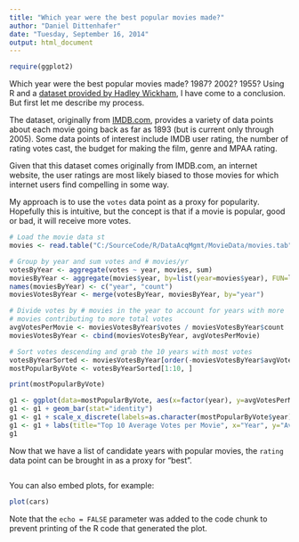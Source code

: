 ```yaml
---
title: "Which year were the best popular movies made?"
author: "Daniel Dittenhafer"
date: "Tuesday, September 16, 2014"
output: html_document
---
```

```r
require(ggplot2)
```

Which year were the best popular movies made? 1987? 2002? 1955? Using R and a 
[dataset provided by Hadley Wickham](http://had.co.nz/data/movies/), I have come
to a conclusion. But first let me describe my process.

The dataset, originally from [IMDB.com](http://IMBD.com/), provides a variety 
of data points about each movie going back as far as 1893 (but is current only 
through 2005). Some data points of interest include IMDB user rating, the 
number of rating votes cast, the budget for making the film, genre and MPAA rating.

Given that this dataset comes originally from IMDB.com, an internet website, the user ratings are 
most likely biased to those movies for which internet users find compelling in some way. 

My approach is to use the `votes` data point as a proxy for popularity. Hopefully this
is intuitive, but the concept is that if a movie is popular, good or bad, it will 
receive more votes.

```r
# Load the movie data st
movies <- read.table("C:/SourceCode/R/DataAcqMgmt/MovieData/movies.tab", sep="\t", header=TRUE, quote="", comment="")

# Group by year and sum votes and # movies/yr
votesByYear <- aggregate(votes ~ year, movies, sum)
moviesByYear <- aggregate(movies$year, by=list(year=movies$year), FUN=length)
names(moviesByYear) <- c("year", "count")
moviesVotesByYear <- merge(votesByYear, moviesByYear, by="year")

# Divide votes by # movies in the year to account for years with more 
# movies contributing to more total votes
avgVotesPerMovie <- moviesVotesByYear$votes / moviesVotesByYear$count
moviesVotesByYear <- cbind(moviesVotesByYear, avgVotesPerMovie)

# Sort votes descending and grab the 10 years with most votes
votesByYearSorted <- moviesVotesByYear[order(-moviesVotesByYear$avgVotesPerMovie), ]
mostPopularByVote <- votesByYearSorted[1:10, ]

print(mostPopularByVote)
```

```r
g1 <- ggplot(data=mostPopularByVote, aes(x=factor(year), y=avgVotesPerMovie))
g1 <- g1 + geom_bar(stat="identity")
g1 <- g1 + scale_x_discrete(labels=as.character(mostPopularByVote$year), limits=as.character(mostPopularByVote$year))
g1 <- g1 + labs(title="Top 10 Average Votes per Movie", x="Year", y="Average Votes / Movie")
g1

```

Now that we have a list of candidate years with popular movies, the `rating` data point 
can be brought in as a proxy for "best". 

```r



```

You can also embed plots, for example:

```r
plot(cars)
```

Note that the `echo = FALSE` parameter was added to the code chunk to prevent printing of the R code that generated the plot.
